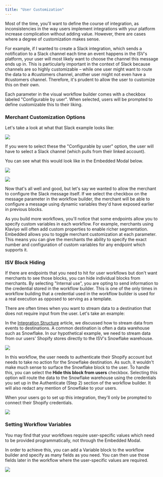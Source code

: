 ```yaml
---
title: "User Customization"
---
```


Most of the time, you'll want to define the course of integration, as inconsistencies in the way users implement integrations with your platform increase complication without adding value. However, there are cases where a degree of customization makes sense. 

For example, if I wanted to create a Slack integration, which sends a notification to a Slack channel each time an event happens in the ISV's platform, your user will most likely want to choose the channel this message ends up in. This is particularly important in the context of Slack because channels are so highly customizable – while one user might want to route the data to a #customers channel, another user might not even have a #customers channel. Therefore, it's prudent to allow the user to customize this on their own.

Each parameter in the visual workflow builder comes with a checkbox labeled "Configurable by user". When selected, users will be prompted to define customizable this to their liking.

### Merchant Customization Options

Let's take a look at what that Slack example looks like:

![](/images/a49bc5f-slack.png)

If you were to select these the "Configurable by user" option, the user will have to select a Slack channel (which pulls from their linked account). 

You can see what this would look like in the Embedded Modal below.

![](/images/64e7803-modal1.png)

![](/images/4063ea8-modal2.png)

Now that's all well and good, but let's say we wanted to allow the merchant to configure the Slack message itself. If we select the checkbox on the message parameter in the workflow builder, the merchant will be able to configure a message using dynamic variables they'd have exposed earlier in previous blocks.

As you build more workflows, you'll notice that some endpoints allow you to specify custom variables in each workflow. For example, merchants using Klaviyo will often add custom properties to enable richer segmentation. Embedded allows you to toggle merchant customization at each parameter. This means you can give the merchants the ability to specify the exact number and configuration of custom variables for any endpoint which supports it.

### ISV Block Hiding

If there are endpoints that you need to hit for user workflows but don't want merchants to see those blocks, you can hide individual blocks from merchants. By selecting "Internal use", you are opting to send information to the credential stored in the workflow builder. This is one of the only times in workflow building that a credential used in the workflow builder is used for a real execution as opposed to serving as a template.

There are often times when you want to stream data to a destination that does not require input from the user. Let's take an example:

In the [Integration Structure](/docs/integrations#integration-structure) article, we discussed how to stream data from events to destinations. A common destination is often a data warehouse such as Snowflake. In our hypothetical example, we need to stream data from our users' Shopify stores directly to the ISV's Snowflake warehouse.

![](/images/44bc0d7-BRD-27_Data_Warehouse_Destination.png)

In this workflow, the user needs to authenticate their Shopify account but needs to take no action for the Snowflake destination. As such, it wouldn't make much sense to surface the Snowflake block to the user. To handle this, you can select the **Hide this block from users** checkbox. Selecting this option will route the data to the Snowflake warehouse using the credentials you set up in the Authenticate (Step 2) section of the workflow builder. It will also redact any mention of Snowflake to your users.

When your users go to set up this integration, they'll only be prompted to connect their Shopify credentials.

![](/images/1cb6165-Screen_Shot_2022-10-03_at_9.16.13_PM.png)

### Setting Workflow Variables

You may find that your workflows require user-specific values which need to be provided programmatically, not through the Embedded Modal. 

In order to achieve this, you can add a Variable block to the workflow builder and specify as many fields as you need. You can then use those fields later in the workflow where the user-specific values are required.

![](/images/a99e411-Screen_Shot_2022-10-03_at_9.19.34_PM.png)